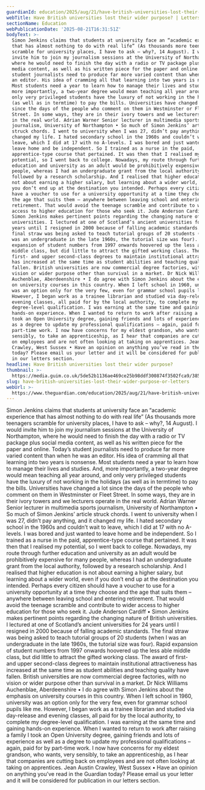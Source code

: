 ```yaml
---
guardianId: education/2025/aug/21/have-british-universities-lost-their-wider-purpose
webTitle: Have British universities lost their wider purpose? | Letters
sectionName: Education
webPublicationDate: '2025-08-21T16:31:51Z'
bodyText: >-
  Simon Jenkins claims that students at university face an “academic experience
  that has almost nothing to do with real life” (As thousands more teenagers
  scramble for university places, I have to ask – why?, 14 August). I would
  invite him to join my journalism sessions at the University of Northampton,
  where he would need to finish the day with a radio or TV package plus social
  media content, as well as his written piece for the paper and online. Today’s
  student journalists need to produce far more varied content than when he was
  an editor. His idea of cramming all that learning into two years is nonsense.
  Most students need a year to learn how to manage their lives and studies. And,
  more importantly, a two-year degree would mean teaching all year around, and
  only very privileged students have the luxury of not working in the holidays
  (as well as in termtime) to pay the bills. Universities have changed a lot
  since the days of the people who comment on them in Westminster or Fleet
  Street. In some ways, they are in their ivory towers and we lecturers operate
  in the real world. Adrian Warner Senior lecturer in multimedia sports
  journalism, University of Northampton • So much of Simon Jenkins’ article
  struck chords. I went to university when I was 27, didn’t pay anything, and it
  changed my life. I hated secondary school in the 1960s and couldn’t wait to
  leave, which I did at 17 with no A-levels. I was bored and just wanted to
  leave home and be independent. So I trained as a nurse in the paid,
  apprentice-type course that pertained. It was then that I realised my
  potential, so I went back to college. Nowadays, my route through further
  education and university as an adult would be prohibitively expensive for many
  people, whereas I had an undergraduate grant from the local authority,
  followed by a research scholarship. And I realised that higher education is
  not about earning a higher salary, but learning about a wider world, even if
  you don’t end up at the destination you intended. Perhaps every citizen should
  have a voucher to use for a university opportunity at a time they choose and
  the age that suits them – anywhere between leaving school and entering
  retirement. That would avoid the teenage scramble and contribute to wider
  access to higher education for those who seek it. Jude Anderson Cardiff •
  Simon Jenkins makes pertinent points regarding the changing nature of British
  universities. I lectured at one of Scotland’s ancient universities for 24
  years until I resigned in 2000 because of falling academic standards. The
  final straw was being asked to teach tutorial groups of 20 students (when I
  was an undergraduate in the late 1960s, the tutorial size was four). Rapid
  expansion of student numbers from 1997 onwards hoovered up the less able
  middle class, but did little to attract the gifted working class. The award of
  first- and upper second-class degrees to maintain institutional attractiveness
  has increased at the same time as student abilities and teaching quality have
  fallen. British universities are now commercial degree factories, with no
  vision or wider purpose other than survival in a market. Dr Nick Williams
  Auchenblae, Aberdeenshire • I do agree with Simon Jenkins about the emphasis
  on university courses in this country. When I left school in 1960, university
  was an option only for the very few, even for grammar school pupils like me.
  However, I began work as a trainee librarian and studied via day-release and
  evening classes, all paid for by the local authority, to complete my
  degree-level qualification. I was earning at the same time and gaining
  hands-on experience. When I wanted to return to work after raising a family I
  took an Open University degree, gaining friends and lots of experience as well
  as a degree to update my professional qualifications – again, paid for by
  part-time work. I now have concerns for my eldest grandson, who wants, very
  sensibly, to take an apprenticeship, as I hear that companies are cutting back
  on employees and are not often looking at taking on apprentices. Jean Austin
  Crawley, West Sussex • Have an opinion on anything you’ve read in the Guardian
  today? Please email us your letter and it will be considered for publication
  in our letters section.
headline: Have British universities lost their wider purpose?
thumbnail: >-
  https://media.guim.co.uk/5de52b1136ae469ce25b98ddf300874f3502fca9/385_0_4268_3415/500.jpg
slug: have-british-universities-lost-their-wider-purpose-or-letters
webUrl: >-
  https://www.theguardian.com/education/2025/aug/21/have-british-universities-lost-their-wider-purpose
---
```

Simon Jenkins claims that students at university face an “academic experience that has almost nothing to do with real life” (As thousands more teenagers scramble for university places, I have to ask – why?, 14 August). I would invite him to join my journalism sessions at the University of Northampton, where he would need to finish the day with a radio or TV package plus social media content, as well as his written piece for the paper and online. Today’s student journalists need to produce far more varied content than when he was an editor. His idea of cramming all that learning into two years is nonsense. Most students need a year to learn how to manage their lives and studies. And, more importantly, a two-year degree would mean teaching all year around, and only very privileged students have the luxury of not working in the holidays (as well as in termtime) to pay the bills. Universities have changed a lot since the days of the people who comment on them in Westminster or Fleet Street. In some ways, they are in their ivory towers and we lecturers operate in the real world. Adrian Warner Senior lecturer in multimedia sports journalism, University of Northampton • So much of Simon Jenkins’ article struck chords. I went to university when I was 27, didn’t pay anything, and it changed my life. I hated secondary school in the 1960s and couldn’t wait to leave, which I did at 17 with no A-levels. I was bored and just wanted to leave home and be independent. So I trained as a nurse in the paid, apprentice-type course that pertained. It was then that I realised my potential, so I went back to college. Nowadays, my route through further education and university as an adult would be prohibitively expensive for many people, whereas I had an undergraduate grant from the local authority, followed by a research scholarship. And I realised that higher education is not about earning a higher salary, but learning about a wider world, even if you don’t end up at the destination you intended. Perhaps every citizen should have a voucher to use for a university opportunity at a time they choose and the age that suits them – anywhere between leaving school and entering retirement. That would avoid the teenage scramble and contribute to wider access to higher education for those who seek it. Jude Anderson Cardiff • Simon Jenkins makes pertinent points regarding the changing nature of British universities. I lectured at one of Scotland’s ancient universities for 24 years until I resigned in 2000 because of falling academic standards. The final straw was being asked to teach tutorial groups of 20 students (when I was an undergraduate in the late 1960s, the tutorial size was four). Rapid expansion of student numbers from 1997 onwards hoovered up the less able middle class, but did little to attract the gifted working class. The award of first- and upper second-class degrees to maintain institutional attractiveness has increased at the same time as student abilities and teaching quality have fallen. British universities are now commercial degree factories, with no vision or wider purpose other than survival in a market. Dr Nick Williams Auchenblae, Aberdeenshire • I do agree with Simon Jenkins about the emphasis on university courses in this country. When I left school in 1960, university was an option only for the very few, even for grammar school pupils like me. However, I began work as a trainee librarian and studied via day-release and evening classes, all paid for by the local authority, to complete my degree-level qualification. I was earning at the same time and gaining hands-on experience. When I wanted to return to work after raising a family I took an Open University degree, gaining friends and lots of experience as well as a degree to update my professional qualifications – again, paid for by part-time work. I now have concerns for my eldest grandson, who wants, very sensibly, to take an apprenticeship, as I hear that companies are cutting back on employees and are not often looking at taking on apprentices. Jean Austin Crawley, West Sussex • Have an opinion on anything you’ve read in the Guardian today? Please email us your letter and it will be considered for publication in our letters section.

